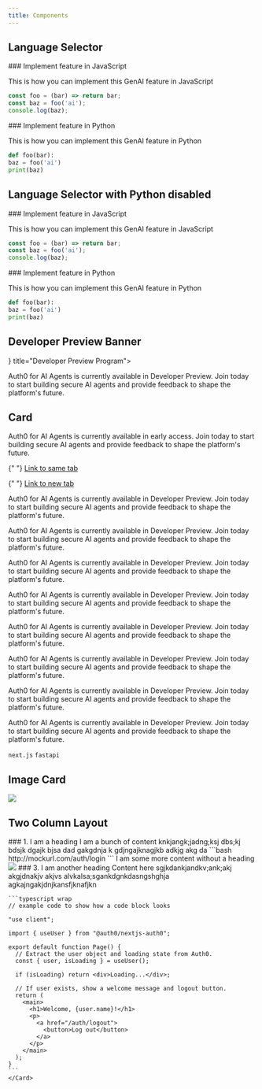 ```yaml
---
title: Components
---
```


## Language Selector

<Tabs>
  <Tab title="JavaScript" icon="/img/js.svg">
  ### Implement feature in JavaScript

This is how you can implement this GenAI feature in JavaScript

```JavaScript
const foo = (bar) => return bar;
const baz = foo('ai');
console.log(baz);
```

  </Tab>
  <Tab title="Python" icon="python">
  ### Implement feature in Python

This is how you can implement this GenAI feature in Python

```Python
def foo(bar):
baz = foo('ai')
print(baz)
```

  </Tab>
</Tabs>

## Language Selector with Python disabled

<Tabs>
  <Tab title="JavaScript" icon="/img/js.svg">
  ### Implement feature in JavaScript

This is how you can implement this GenAI feature in JavaScript

```JavaScript
const foo = (bar) => return bar;
const baz = foo('ai');
console.log(baz);
```

  </Tab>
  <Tab title="Python" icon="python" disabled={true}>
  ### Implement feature in Python

This is how you can implement this GenAI feature in Python

```Python
def foo(bar):
baz = foo('ai')
print(baz)
```

  </Tab>
</Tabs>

## Developer Preview Banner

<Columns cols={1}>
<Card href="https://auth0.com/signup?onboard_app=genai" icon={<img src="https://mintlify-assets.b-cdn.net/auth0/bannerimage.png" alt="Developer Preview Program" />} title="Developer Preview Program">

Auth0 for AI Agents is currently available in Developer Preview. Join today to start building secure AI agents and provide feedback to shape the platform's future.

</Card>
</Columns>

## Card

<Card title="I am a Heading">

Auth0 for AI Agents is currently available in early access. Join today to start building secure AI agents and provide feedback to shape the platform's future.

{" "}
<a href="/intro">Link to same tab</a>

{" "}
<a href="https://auth0.com" target="_blank">
  Link to new tab
</a>

  <Card title="I am a Card with a Checked Checkbox" icon="circle-check" horizontal>

Auth0 for AI Agents is currently available in Developer Preview. Join today to start building secure AI agents and provide feedback to shape the platform's future.

  </Card>

  <Card title="I am a Card with an Unchecked Checkbox" icon="circle" horizontal>

Auth0 for AI Agents is currently available in Developer Preview. Join today to start building secure AI agents and provide feedback to shape the platform's future.

  </Card>

  <Card title="I am a Card with an icon" icon="js" horizontal iconType="solid">

Auth0 for AI Agents is currently available in Developer Preview. Join today to start building secure AI agents and provide feedback to shape the platform's future.

  </Card>

  <Card title="I am a Card with an icon with no border" icon="js" horizontal iconType="solid">

Auth0 for AI Agents is currently available in Developer Preview. Join today to start building secure AI agents and provide feedback to shape the platform's future.

  </Card>

  <Card title="I am a Card with a CTA" icon="python" horizontal iconType="solid" href="https://auth0.com/bar">

Auth0 for AI Agents is currently available in Developer Preview. Join today to start building secure AI agents and provide feedback to shape the platform's future.

  </Card>

  <Card title="I am a Card with a disabled CTA" icon="python" horizontal iconType="solid">

Auth0 for AI Agents is currently available in Developer Preview. Join today to start building secure AI agents and provide feedback to shape the platform's future.

  </Card>

  <Card title="I am a Card with a loading CTA state" icon="python" horizontal iconType="solid">

Auth0 for AI Agents is currently available in Developer Preview. Join today to start building secure AI agents and provide feedback to shape the platform's future.

  </Card>

  <Card title="I am a Card with tags" icon="js" horizontal iconType="solid">

Auth0 for AI Agents is currently available in Developer Preview. Join today to start building secure AI agents and provide feedback to shape the platform's future.

`next.js` `fastapi`

  </Card>

</Card>

## Image Card

<Frame>
  <img src="/img/docusaurus-social-card.jpg" />
</Frame>

## Two Column Layout

<Columns cols={2}>
  <Card>
    ### 1. I am a heading
    I am a bunch of content knkjangk;jadng;ksj dbs;kj bdsjk dgajk bjsa dad gakgdnja k gdjngajknagjkb adkjg akg da
    </Card>
    <Card>
    ```bash
    http://mockurl.com/auth/login
    ```
    </Card>
</Columns>
<Columns cols={2}>
  <Card>
  I am some more content without a heading
  </Card>
  <Card>
    <img src="/img/docusaurus-social-card.jpg"/>
  </Card>
</Columns>
<Columns cols={2}>
    <Card>
    ### 3. I am another heading
    Content here sgjkdankjandkv;ank;akj
    akgjdnakjv akjvs alvkalsa;sgankdgnkdasngshghja
    agkajngakjdnjkansfjknafjkn
    </Card>
    <Card>

    ```typescript wrap
    // example code to show how a code block looks

    "use client";

    import { useUser } from "@auth0/nextjs-auth0";

    export default function Page() {
      // Extract the user object and loading state from Auth0.
      const { user, isLoading } = useUser();

      if (isLoading) return <div>Loading...</div>;

      // If user exists, show a welcome message and logout button.
      return (
        <main>
          <h1>Welcome, {user.name}!</h1>
          <p>
            <a href="/auth/logout">
              <button>Log out</button>
            </a>
          </p>
        </main>
      );
    }
    ```
    </Card>

</Columns>